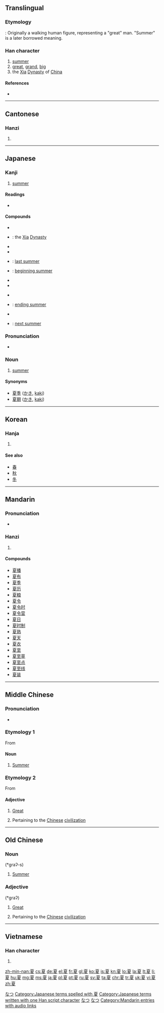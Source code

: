 {{zh-hanzi|夏}}
==Translingual==
{{stroke order|strokes=10}}

===Etymology===
{{liushu|p}}: Originally a walking human figure, representing a "great" man. "Summer" is a later borrowed meaning.

===Han character===
{{Han char|rn=35|rad=夊|as=07|sn=10|four=1024<sub>7</sub>|canj=一山竹水 (MUHE)|ids=⿱[[𦣻]][[夂]]}}

# [[summer]]
# [[great]], [[grand]], [[big]]
# the [[w:Xia Dynasty|Xia]] [[dynasty|Dynasty]] of [[China]]

====References====
* {{Han ref|kx=0245.120|dkj=05720|dj=0485.290|hdz=20869.100|uh=590F|ud=22799|bh=AE4C|bd=44620}}

----

==Cantonese==

===Hanzi===
{{yue-hanzi|jyut=haa6|y=ha6}}

# {{defn|lang=yue|sort=夊07}}

----

==Japanese==

===Kanji===
{{ja-kanji|grade=2|rs=夊07}}

# [[summer]]

====Readings====
* {{ja-readings
|goon=[[げ]] (ge)
|kanon=[[か]] (ka)
|kun=[[なつ]] (natsu)}}

====Compounds====
{{top3}}
* {{l|ja|夏時|tr=[[かじ]], kaji}}
* {{l|ja|夏朝|tr=[[かちょう]], Kachō}}: the [[xia|Xia]] [[dynasty|Dynasty]]
* {{l|ja|夏炉冬扇|tr=[[かろとうせん]], karotōsen}}
* {{l|ja|夏至|tr=[[げし]], geshi}}
{{mid3}}
* {{l|ja|昨夏|tr=[[さっか]], sakka}}: [[last summer]]
* {{l|ja|初夏|tr=[[しょか]], shoka}}: [[beginning summer]]
* {{l|ja|夏鳥|tr=[[なつどり]], natsudori}}
* {{l|ja|夏場|tr=[[なつば]], natsuba}}
{{mid3}}
* {{l|ja|夏休|tr=[[なつやすみ]], natsuyasumi}}
* {{l|ja|晩夏|tr=[[ばんか]], banka}}: [[ending summer]]
* {{l|ja|立夏|tr=[[りっか]], rikka}}
* {{l|ja|翌夏|tr=[[よくなつ]], yokunatsu}}: [[next summer]]
{{bottom}}

===Pronunciation===
* {{ja-accent-common|o|な|つ}}

===Noun===
{{ja-noun|k|hira=なつ|rom=natsu}}

# [[summer]] {{gloss|season}}

====Synonyms====
* [[夏季]] ([[かき]], [[kaki]])
* [[夏期]] ([[かき]], [[kaki]])

[[Category:1000 Japanese basic words|なつ]]
[[Category:Japanese terms spelled with 夏]]
[[Category:Japanese terms written with one Han script character]]
[[Category:ja:Calendar terms|なつ]]
[[Category:ja:Seasons|なつ]]

----

==Korean==

===Hanja===
{{ko-hanja|hangeul=[[하]]|rv=ha|mr=ha}}

# {{defn|lang=ko|sort=夊07}}

====See also====
* [[春]]
* [[秋]]
* [[冬]]

----

==Mandarin==

===Pronunciation===
* {{audio|zh-xià.ogg|audio}}

===Hanzi===
{{cmn-hanzi|pin=[[xià]] ([[xia4]])|wg=hsia<sup>4</sup>}}

# {{defn|lang=cmn|sort=夊07}}

====Compounds====
* [[夏播]]
* [[夏布]]
* [[夏季]]
* [[夏历]]
* [[夏粮]]
* [[夏令]]
* [[夏令时]]
* [[夏令营]]
* [[夏日]]
* [[夏时制]]
* [[夏熟]]
* [[夏天]]
* [[夏衣]]
* [[夏至]]
* [[夏至草]]
* [[夏至点]]
* [[夏至线]]
* [[夏装]]

[[Category:Mandarin entries with audio links]]

----

==Middle Chinese==
{{zh-hanzi|夏}}

===Pronunciation===
* {{IPA|/xɛ/|lang=ltc}}

===Etymology 1===
From {{etyl|och|ltc}} {{term|夏|tr=*graʔ-s|lang=och}}

====Noun====
{{head|ltc|noun|sc=Hani|tr= ''Karlgren-Li'' xɐ‐, ''Baxter'' hæH}}

# [[summer|Summer]]

===Etymology 2===
From {{etyl|och|ltc}} {{term|夏|tr=*graʔ|lang=och}}

====Adjective====
{{head|ltc|noun|sc=Hani|tr= ''Karlgren-Li'' xɐ:, ''Baxter'' hæX}}

# [[great|Great]]
# {{context|archaic|lang=ltc}} Pertaining to the [[Chinese]] [[civilization]]

----

==Old Chinese==

===Noun===
{{head|och|noun}} (*graʔ-s)

# [[summer|Summer]]

===Adjective===
{{head|och|adjective}} (*graʔ)

# [[great|Great]]
# {{context|archaic|lang=och}} Pertaining to the [[Chinese]] [[civilization]]

----

==Vietnamese==

===Han character===
{{vi-hantu|[[hạ]], [[hè]]|rs=夊07}}

# {{defn|lang=vi|sort=夊07}}

[[zh-min-nan:夏]]
[[cs:夏]]
[[de:夏]]
[[el:夏]]
[[fr:夏]]
[[gl:夏]]
[[ko:夏]]
[[is:夏]]
[[kn:夏]]
[[lo:夏]]
[[la:夏]]
[[lt:夏]]
[[li:夏]]
[[hu:夏]]
[[mg:夏]]
[[ms:夏]]
[[ja:夏]]
[[pl:夏]]
[[pt:夏]]
[[ru:夏]]
[[sv:夏]]
[[ta:夏]]
[[chr:夏]]
[[tr:夏]]
[[uk:夏]]
[[vi:夏]]
[[zh:夏]]